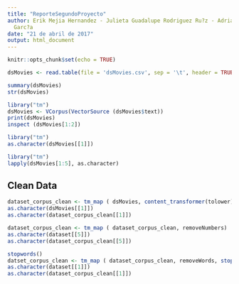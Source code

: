 ```yaml
---
title: "ReporteSegundoProyecto"
author: Erik Mejia Hernandez - Julieta Guadalupe Rodriguez Ru?z - Adrian Homero Moreno
  Garc?a
date: "21 de abril de 2017"
output: html_document
---
```


```r
knitr::opts_chunk$set(echo = TRUE)

dsMovies <- read.table(file = 'dsMovies.csv', sep = '\t', header = TRUE)

```


```r
summary(dsMovies)
str(dsMovies)
```


```r
library("tm")
dsMovies <- VCorpus(VectorSource (dsMovies$text))
print(dsMovies)
inspect (dsMovies[1:2])
```

```r
library("tm")
as.character(dsMovies[[1]])
```

```r
library("tm")
lapply(dsMovies[1:5], as.character)
```


## Clean Data

```r
dataset_corpus_clean <- tm_map ( dsMovies, content_transformer(tolower))
as.character(dsMovies[[1]])
as.character(dataset_corpus_clean[[1]])
```

```r
dataset_corpus_clean <- tm_map ( dataset_corpus_clean, removeNumbers)
as.character(dataset[[5]])
as.character(dataset_corpus_clean[[5]])
```

```r
stopwords()
datset_corpus_clean <- tm_map ( dataset_corpus_clean, removeWords, stopwords())
as.character(dataset[[1]])
as.character(dataset_corpus_clean[[1]])
```